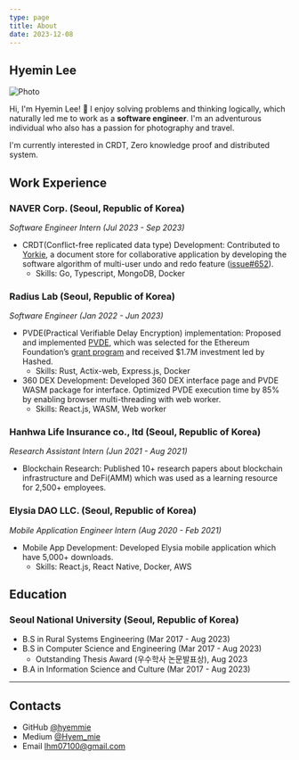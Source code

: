 ```yaml
---
type: page
title: About
date: 2023-12-08
---
```


## Hyemin Lee


<Image
  src="/images/hyemmie_profile.jpg"
  alt="Photo"
  width={187}
  height={940}
  priority
  className="next-image"
/>

Hi, I'm Hyemin Lee! 👋
I enjoy solving problems and thinking logically, which naturally led me to work as a **software engineer**. I'm an adventurous individual who also has a passion for photography and travel.

I'm currently interested in CRDT, Zero knowledge proof and distributed system.

## Work Experience

### NAVER Corp. (Seoul, Republic of Korea)

_Software Engineer Intern (Jul 2023 - Sep 2023)_

- CRDT(Conflict-free replicated data type) Development: Contributed to [Yorkie](https://github.com/yorkie-team/yorkie), a document store for collaborative application by developing the software algorithm of multi-user undo and redo feature ([issue#652](https://github.com/yorkie-team/yorkie/issues/652)).
  - Skills: Go, Typescript, MongoDB, Docker

### Radius Lab (Seoul, Republic of Korea)

_Software Engineer (Jan 2022 - Jun 2023)_

- PVDE(Practical Verifiable Delay Encryption) implementation: Proposed and implemented [PVDE](https://ethresear.ch/t/mev-resistant-zk-rollups-with-practical-vde-pvde/12677), which was selected for the Ethereum Foundation’s [grant program](https://blog.ethereum.org/2023/02/03/esp-grantee-roundout-q1-23) and received $1.7M investment led by Hashed.
  - Skills: Rust, Actix-web, Express.js, Docker
- 360 DEX Development: Developed 360 DEX interface page and PVDE WASM package for interface. Optimized PVDE execution time by 85% by enabling browser multi-threading with web worker.
  - Skills: React.js, WASM, Web worker

### Hanhwa Life Insurance co., ltd (Seoul, Republic of Korea)

_Research Assistant Intern (Jun 2021 - Aug 2021)_

- Blockchain Research: Published 10+ research papers about blockchain infrastructure and DeFi(AMM) which was used as a learning resource for 2,500+ employees.

### Elysia DAO LLC. (Seoul, Republic of Korea)

_Mobile Application Engineer Intern (Aug 2020 - Feb 2021)_

- Mobile App Development: Developed Elysia mobile application which have 5,000+ downloads.
  - Skills: React.js, React Native, Docker, AWS

## Education

### Seoul National University (Seoul, Republic of Korea)

- B.S in Rural Systems Engineering (Mar 2017 - Aug 2023)
- B.S in Computer Science and Engineering (Mar 2017 - Aug 2023)
  - Outstanding Thesis Award (우수학사 논문발표상), Aug 2023
- B.A in Information Science and Culture (Mar 2017 - Aug 2023)

---

## Contacts

- GitHub [@hyemmie](https://github.com/hyemmie)
- Medium [@Hyem_mie](https://medium.com/@Hyem_mie)
- Email lhm07100@gmail.com

